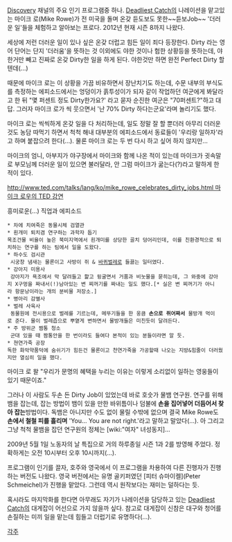 [[Discovery]] 채널의 주요 인기 프로그램중 하나. [[Deadliest Catch]]의 나레이션을 맡고있는 마이크 로(Mike Rowe)가 전 미국을 돌며 온갖 듣도보도 못한~~듣보Job~~ '더러운 일'들을 체험하고 알아보는 프로다. 2012년 현재 시즌 8까지 나왔다. 

세상에 저런 더러운 일이 있나 싶은 온갖 더럽고 힘든 일이 죄다 등장한다. Dirty 라는 영어 단어는 단지 '더러움'을 뜻하는 것 이외에도 야한 것이나 험한 상황등을 뜻하는데, 야한거만 빼고 진짜로 온갖 Dirty한 일을 하게 된다. 야한것만 하면 완전 Perfect Dirty 할텐데(...)

때문에 마이크 로는 이 상황을 가끔 비유하면서 장난치기도 하는데, 수문 내부의 부식도를 측정하는 에피소드에서는 엉덩이가 흙투성이가 되자 같이 작업하던 여군에게 봐달라고 한 뒤 "몇 퍼센트 정도 Dirty한가요?' 라고 묻자 순진한 여군은 "70퍼센트?"하고 대답. 그러자 마이크 로가 씩 웃으면서 '난 70% Dirty 하다는군요'라며 놀리기도 했다. 

마이크 로는 씩씩하게 온갖 일을 다 처리하는데, 일도 정말 잘 할 뿐더러 아무리 더러운 것도 농담 따먹기 하면서 척척 해내 대부분의 에피소드에서 동료들이 '우리랑 일하자'라고 하며 붙잡으려 한다(...). 물론 마이크 로는 두 번 다시 하고 싶어 하지 않지만...

마이크의 엄니, 아부지가 야구장에서 마이크와 함께 나온 적이 있는데 마이크가 귓속말로 부모님께 더러운 일이 있으면 불러달라, 안 그럼 마이크가 굶는다(?)라고 말하게 한 적이 있다.

[[http://www.ted.com/talks/lang/ko/mike_rowe_celebrates_dirty_jobs.html 마이크 로우의 TED 강연]]

흥미로운(...) 직업과 에피소드
 * 차에 치여죽은 동물시체 검열관
 * 흰개미 퇴치겸 연구하는 과학자 돕기
 목조건물 비율이 높은 북미지역에서 흰개미를 상당한 골치 덩어리인데, 이를 친환경적으로 퇴치하는 연구를 하는 팀에서 일을 도왔다.   
 * 하수도 검시관
  시궁창 냄새는 물론이고 사방이 쥐 & [[바퀴벌레]]로 들끓는 일터였다.
 * 강아지 미용사
  강아지가 욕조에서 막 달려들고 핥고 뒹굴면서 거품과 비눗물을 묻히는데, 그 와중에 강아지 X구멍을 짜내서(!)남아있는 변 찌꺼기를 짜내는 일도 했다.[* 실은 변 찌꺼기가 아니라 항문낭이라는 개의 분비물 저장소.]
 * 병아리 감별사
 * 벌레 사육사
  동물원에 전시용으로 벌레를 기르는데, 메뚜기들을 한 웅큼 '''손으로 쥐어짜서''' 물방개 먹이로 준다. 물이 벌레즙으로 뿌옅게 변하면서 물방개들은 미친듯이 달려든다.
 * 주 방위군 짬통 청소
  군대 있을 때 짬통안을 한 번이라도 들여다 본적이 있는 분들이라면 알 듯. 
 * 쳔연가죽 공장
 독한 화악약품덕에 숨쉬기가 힘든건 물론이고 천연가죽을 가공할때 나오는 지방&힘줄이 더러웠지만 열심히 일을 했다.

마이크 로 왈 "우리가 문명의 혜택을 누리는 이유는 이렇게 소리없이 일하는 영웅들이 있기 때문이죠."

그러나 이 사람도 두손 든 Dirty Job이 있었는데 바로 호숫가 물뱀 연구원. 연구를 위해 뱀을 잡는데, 잡는 방법이 뱀이 있을 만한 바위틈이나 덤불에 '''손을 집어넣어 더듬어서 찾아 잡는'''방법이다. 독뱀은 아니지만 수도 없이 물릴 수밖에 없으며 결국 Mike Rowe도 '''손에서 철철 피를 흘리며''' 'You... You are not right.'라고 말하고 말았다(...). 아 그리고 그냥 척척 물뱀을 잡던 연구원의 정체는 [wiki:"여자" 녀성동지]...

2009년 5월 1일 노동자의 날 특집으로 거의 하루종일 시즌 1과 2를 방영해 주었다. 정확하게는 오전 10시부터 오후 10시까지(...).

프로그램이 인기를 끌자, 호주와 영국에서 이 프로그램을 차용하여 다른 진행자가 진행하는 버전도 나왔다. 영국 버전에서는 유명 골키퍼였던 [피터 슈마이켈](Peter Schmeichel)가 진행을 맡았다. 그런데 역시 원작보다는 재미는 덜하다는 듯.

혹시라도 마지막화를 한다면 아무래도 자기가 나레이션을 담당하고 있는 [[Deadliest Catch]]의 대게잡이 어선으로 가지 않을까 싶다. 참고로 대게잡이 신참은 대구와 청어를 손질하는 미끼 일을 맡는데 힘들고 더럽기로 유명하다(...).

[[각주]]
